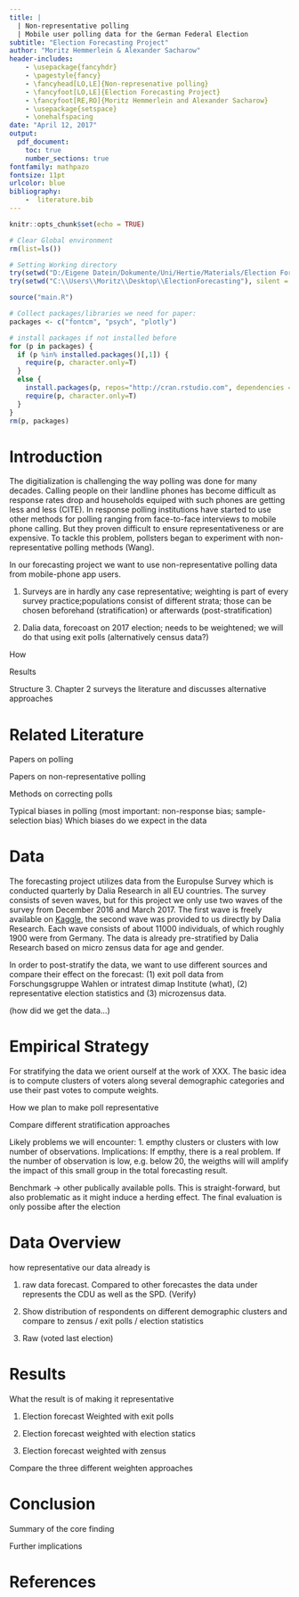 ```yaml
---
title: |
  | Non-representative polling
  | Mobile user polling data for the German Federal Election
subtitle: "Election Forecasting Project"
author: "Moritz Hemmerlein & Alexander Sacharow"
header-includes:
    - \usepackage{fancyhdr}
    - \pagestyle{fancy}
    - \fancyhead[LO,LE]{Non-represenative polling}
    - \fancyfoot[LO,LE]{Election Forecasting Project}
    - \fancyfoot[RE,RO]{Moritz Hemmerlein and Alexander Sacharow}
    - \usepackage{setspace}
    - \onehalfspacing
date: "April 12, 2017"
output: 
  pdf_document:
    toc: true
    number_sections: true
fontfamily: mathpazo
fontsize: 11pt
urlcolor: blue
bibliography:
    -  literature.bib
---
```


```r
knitr::opts_chunk$set(echo = TRUE)

# Clear Global environment
rm(list=ls())

# Setting Working directory
try(setwd("D:/Eigene Datein/Dokumente/Uni/Hertie/Materials/Election Forecasting/ElectionForecasting"), silent = TRUE)
try(setwd("C:\\Users\\Moritz\\Desktop\\ElectionForecasting"), silent = TRUE)

source("main.R")

# Collect packages/libraries we need for paper:
packages <- c("fontcm", "psych", "plotly")

# install packages if not installed before
for (p in packages) {
  if (p %in% installed.packages()[,1]) {
    require(p, character.only=T)
  }
  else {
    install.packages(p, repos="http://cran.rstudio.com", dependencies = TRUE)
    require(p, character.only=T)
  }
}
rm(p, packages)
```

# Introduction


The digitialization is challenging the way polling was done for many decades. Calling people on their landline phones has become difficult as response rates drop and households equiped with such phones are getting less and less (CITE). In response polling institutions have started to use other methods for polling ranging from face-to-face interviews to mobile phone calling. But they proven difficult to ensure representativeness or are expensive. To tackle this problem, pollsters began to experiment with non-representative polling methods (Wang).

In our forecasting project we want to use non-representative polling data from mobile-phone app users. 

1. Surveys are in hardly any case representative; weighting is part of every survey practice;populations consist of different strata; those can be chosen beforehand (stratification) or afterwards (post-stratification)

2. Dalia data, forecoast on 2017 election; needs to be weightened; we will do that using exit polls (alternatively census data?)


How

Results

Structure
3. Chapter 2 surveys the literature and discusses alternative approaches


# Related Literature

Papers on polling

Papers on non-representative polling

Methods on correcting polls

Typical biases in polling (most important: non-response bias; sample-selection bias)
    Which biases do we expect in the data

# Data

The forecasting project utilizes data from the Europulse Survey which is conducted quarterly by Dalia Research in all EU countries. The survey consists of seven waves, but for this project we only use two waves of the survey from December 2016 and March 2017. The first wave is freely available on [Kaggle](https://www.kaggle.com/daliaresearch/trump-effect), the second wave was provided to us directly by Dalia Research. Each wave consists of about 11000 individuals, of which roughly 1900 were from Germany. The data is already pre-stratified by Dalia Research based on micro zensus data for age and gender. 

In order to post-stratify the data, we want to use different sources and compare their effect on the forecast: (1) exit poll data from Forschungsgruppe Wahlen or intratest dimap Institute (what), (2) representative election statistics and (3) microzensus data. 

(how did we get the data...)

# Empirical Strategy

For stratifying the data we orient ourself at the work of XXX. The basic idea is to compute clusters of voters along several demographic categories and use their past votes to compute weights.

How we plan to make poll representative

Compare different stratification approaches

Likely problems we will encounter: 1. empthy clusters or clusters with low number of observations. Implications: If empthy, there is a real problem. If the number of observation is low, e.g. below 20, the weigths will will amplify the impact of this small group in the total forecasting result.

Benchmark -> other publically available polls. This is straight-forward, but also problematic as it might induce a herding effect. The final evaluation is only possibe after the election


# Data Overview

how representative our data already is

1. raw data forecast. Compared to other forecastes the data under represents the CDU as well as the SPD. (Verify) 

2. Show distribution of respondents on different demographic clusters and compare to zensus / exit polls / election statistics

3. Raw (voted last election)

# Results

What the result is of making it representative

1. Election forecast Weighted with exit polls

2. Election forecast weighted with election statics 

3. Election forecast weighted with zensus

Compare the three different weighten approaches

# Conclusion

Summary of the core finding

Further implications

# References


